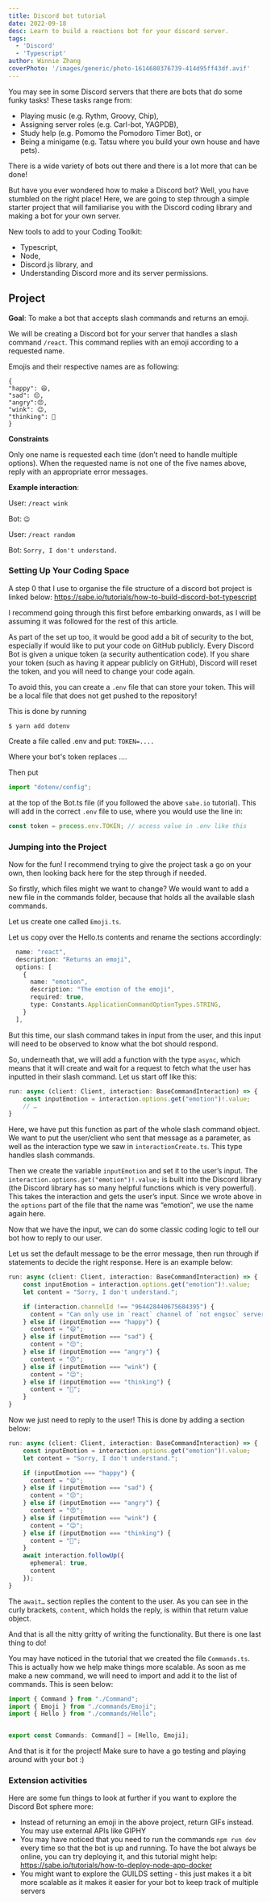 ```yaml
---
title: Discord bot tutorial
date: 2022-09-18
desc: Learn to build a reactions bot for your discord server.
tags:
  - 'Discord'
  - 'Typescript'
author: Winnie Zhang
coverPhoto: '/images/generic/photo-1614680376739-414d95ff43df.avif'
---
```


You may see in some Discord servers that there are bots that do some funky tasks! These tasks range from:

- Playing music (e.g. Rythm, Groovy, Chip),
- Assigning server roles (e.g. Carl-bot, YAGPDB),
- Study help (e.g. Pomomo the Pomodoro Timer Bot), or
- Being a minigame (e.g. Tatsu where you build your own house and have pets).

There is a wide variety of bots out there and there is a lot more that can be done!

But have you ever wondered how to make a Discord bot? Well, you have stumbled on the right place! Here, we are going to step through a simple starter project that will familiarise you with the Discord coding library and making a bot for your own server.

New tools to add to your Coding Toolkit:

- Typescript,
- Node,
- Discord.js library, and
- Understanding Discord more and its server permissions.

## Project

**Goal**: To make a bot that accepts slash commands and returns an emoji.

We will be creating a Discord bot for your server that handles a slash command `/react`. This command replies with an emoji according to a requested name.

Emojis and their respective names are as following:

```json:
{
"happy": 😄,
"sad": 😔,
"angry":😠,
"wink": 😉,
"thinking": 🤔
}
```

**Constraints**

Only one name is requested each time (don’t need to handle multiple options).
When the requested name is not one of the five names above, reply with an appropriate error messages.

**Example interaction**:

User: `/react wink`

Bot: `😉`

User: `/react random`

Bot: `Sorry, I don't understand.`

### Setting Up Your Coding Space

A step 0 that I use to organise the file structure of a discord bot project is linked below:
https://sabe.io/tutorials/how-to-build-discord-bot-typescript

I recommend going through this first before embarking onwards, as I will be assuming it was followed for the rest of this article.

As part of the set up too, it would be good add a bit of security to the bot, especially if would like to put your code on GitHub publicly. Every Discord Bot is given a unique token (a security authentication code). If you share your token (such as having it appear publicly on GitHub), Discord will reset the token, and you will need to change your code again.

To avoid this, you can create a `.env` file that can store your token. This will be a local file that does not get pushed to the repository!

This is done by running

```shell:
$ yarn add dotenv
```

Create a file called .env and put:
`TOKEN=....`

Where your bot's token replaces ….

Then put

```js:Bot.ts showLineNumbers
import "dotenv/config";
```

at the top of the Bot.ts file (if you followed the above `sabe.io` tutorial). This will add in the correct `.env` file to use, where you would use the line in:

```js:Bot.ts
const token = process.env.TOKEN; // access value in .env like this
```

### Jumping into the Project

Now for the fun! I recommend trying to give the project task a go on your own, then looking back here for the step through if needed.

So firstly, which files might we want to change? We would want to add a new file in the commands folder, because that holds all the available slash commands.

Let us create one called `Emoji.ts`.

Let us copy over the Hello.ts contents and rename the sections accordingly:

```js:Emoji.ts
  name: "react",
  description: "Returns an emoji",
  options: [
    {
      name: "emotion",
      description: "The emotion of the emoji",
      required: true,
      type: Constants.ApplicationCommandOptionTypes.STRING,
    }
  ],
```

But this time, our slash command takes in input from the user, and this input will need to be observed to know what the bot should respond.

So, underneath that, we will add a function with the type `async`, which means that it will create and wait for a request to fetch what the user has inputted in their slash command. Let us start off like this:

```js:Emoji.ts showLineNumbers
run: async (client: Client, interaction: BaseCommandInteraction) => {
    const inputEmotion = interaction.options.get("emotion")!.value;
    // …
}
```

Here, we have put this function as part of the whole slash command object. We want to put the user/client who sent that message as a parameter, as well as the interaction type we saw in `interactionCreate.ts`. This type handles slash commands.

Then we create the variable `inputEmotion` and set it to the user’s input. The `interaction.options.get("emotion")!.value;` is built into the Discord library (the Discord library has so many helpful functions which is very powerful). This takes the interaction and gets the user’s input. Since we wrote above in the `options` part of the file that the name was “emotion”, we use the name again here.

Now that we have the input, we can do some classic coding logic to tell our bot how to reply to our user.

Let us set the default message to be the error message, then run through if statements to decide the right response. Here is an example below:

```js:Emoji.ts {3-17} showLineNumbers
run: async (client: Client, interaction: BaseCommandInteraction) => {
    const inputEmotion = interaction.options.get("emotion")!.value;
    let content = "Sorry, I don't understand.";

    if (interaction.channelId !== "964428440675684395") {
      content = "Can only use in `react` channel of `not engsoc` server.";
    } else if (inputEmotion === "happy") {
      content = "😄";
    } else if (inputEmotion === "sad") {
      content = "😔";
    } else if (inputEmotion === "angry") {
      content = "😠";
    } else if (inputEmotion === "wink") {
      content = "😉";
    } else if (inputEmotion === "thinking") {
      content = "🤔";
    }
}
```

Now we just need to reply to the user! This is done by adding a section below:

```js:Emoji.ts {18-21} showLineNumbers
run: async (client: Client, interaction: BaseCommandInteraction) => {
    const inputEmotion = interaction.options.get("emotion")!.value;
    let content = "Sorry, I don't understand.";

    if (inputEmotion === "happy") {
      content = "😄";
    } else if (inputEmotion === "sad") {
      content = "😔";
    } else if (inputEmotion === "angry") {
      content = "😠";
    } else if (inputEmotion === "wink") {
      content = "😉";
    } else if (inputEmotion === "thinking") {
      content = "🤔";
    }
    await interaction.followUp({
      ephemeral: true,
      content
    });
}

```

The `await…` section replies the content to the user. As you can see in the curly brackets, `content`, which holds the reply, is within that return value object.

And that is all the nitty gritty of writing the functionality. But there is one last thing to do!

You may have noticed in the tutorial that we created the file `Commands.ts`. This is actually how we help make things more scalable. As soon as me make a new command, we will need to import and add it to the list of commands. This is seen below:

```js:Commands.ts
import { Command } from "./Command";
import { Emoji } from "./commands/Emoji";
import { Hello } from "./commands/Hello";


export const Commands: Command[] = [Hello, Emoji];
```

And that is it for the project! Make sure to have a go testing and playing around with your bot :)

### Extension activities

Here are some fun things to look at further if you want to explore the Discord Bot sphere more:

- Instead of returning an emoji in the above project, return GIFs instead. You may use external APIs like GIPHY
- You may have noticed that you need to run the commands `npm run dev` every time so that the bot is up and running. To have the bot always be online, you can try deploying it, and this tutorial might help: https://sabe.io/tutorials/how-to-deploy-node-app-docker
- You might want to explore the GUILDS setting - this just makes it a bit more scalable as it makes it easier for your bot to keep track of multiple servers
